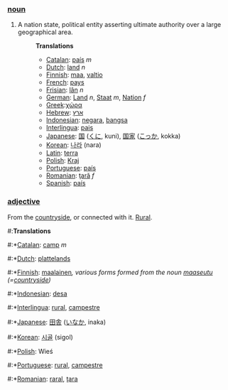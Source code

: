===[[noun]]===

# A nation state, political entity asserting ultimate authority over a large geographical area.
#:'''Translations'''
#:*[[Catalan]]: [[país]] ''m''
#:*[[Dutch]]: [[land]] ''n''
#:*[[Finnish]]: [[maa]], [[valtio]]
#:*[[French]]: [[pays]]
#:*[[Frisian]]: [[lân]] ''n''
#:*[[German]]: [[Land]] ''n'', [[Staat]] ''m'', [[Nation]] ''f''
#:*[[Greek]]:[[χώρα]]
#:*[[Hebrew]]: [[ארץ]]
#:*[[Indonesian]]: [[negara]], [[bangsa]]
#:*[[Interlingua]]: [[pais]]
#:*[[Japanese]]: [[国]] ([[くに]], kuni), [[国家]] ([[こっか]], kokka)
#:*[[Korean]]: [[나라]] (nara)
#:*[[Latin]]: [[terra]]
#:*[[Polish]]: [[Kraj]]
#:*[[Portuguese]]: [[país]]
#:*[[Romanian]]: [[ţară]] ''f''
#:*[[Spanish]]: [[país]]

===[[adjective]]===

From the [[countryside]], or connected with it. [[Rural]].
#:'''Translations'''
#:*[[Catalan]]: [[camp]] ''m''
#:*[[Dutch]]: [[plattelands]]
#:*[[Finnish]]: [[maalainen]]'', various forms formed from the noun [[maaseutu]] (=[[countryside]])''
#:*[[Indonesian]]: [[desa]]
#:*[[Interlingua]]: [[rural]], [[campestre]]
#:*[[Japanese]]: [[田舎]] ([[いなか]], inaka)
#:*[[Korean]]: [[시골]] (sigol)
#:*[[Polish]]: Wieś
#:*[[Portuguese]]: [[rural]], [[campestre]]
#:*[[Romanian]]: [[raral]], [[ţara]]